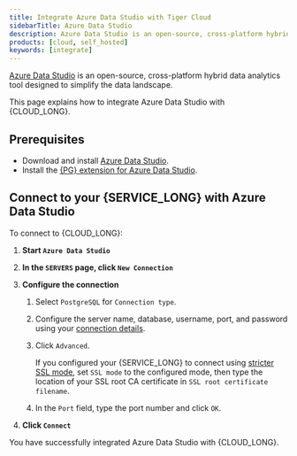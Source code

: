 ```yaml
---
title: Integrate Azure Data Studio with Tiger Cloud
sidebarTitle: Azure Data Studio
description: Azure Data Studio is an open-source, cross-platform hybrid data analytics tool designed to simplify the data landscape. Integrate Azure Data Studio with Tiger Cloud
products: [cloud, self_hosted]
keywords: [integrate]
---
```



[Azure Data Studio][azure-data-studio] is an open-source, cross-platform hybrid data analytics tool designed to simplify the data landscape.

This page explains how to integrate Azure Data Studio with {CLOUD_LONG}.

## Prerequisites

<IntegrationPrereqs />

*   Download and install [Azure Data Studio][ms-azure-data-studio].
*   Install the [{PG} extension for Azure Data Studio][postgresql-azure-data-studio].

## Connect to your {SERVICE_LONG} with Azure Data Studio

To connect to {CLOUD_LONG}:

<Procedure>

1. **Start `Azure Data Studio`**
1. **In the `SERVERS` page, click `New Connection`**
1. **Configure the connection**
   1. Select `PostgreSQL` for `Connection type`.
   1. Configure the server name, database, username, port, and password using your [connection details][connection-info].
   1. Click `Advanced`.
   
      If you configured your {SERVICE_LONG} to connect using [stricter SSL mode][ssl-mode], set `SSL mode` to the
      configured mode, then type the location of your SSL root CA certificate in `SSL root certificate filename`.
   
   1. In the `Port` field, type the port number and click `OK`.

1. **Click `Connect`**

</Procedure>



You have successfully integrated Azure Data Studio with {CLOUD_LONG}.

[ms-azure-data-studio]: https://learn.microsoft.com/en-us/azure-data-studio/download-azure-data-studio?view=sql-server-ver16#install-azure-data-studio
[postgresql-azure-data-studio]: https://learn.microsoft.com/en-us/azure-data-studio/extensions/postgres-extension?view=sql-server-ver16
[connection-info]: /integrations/:currentVersion:/find-connection-details/
[azure-data-studio]: https://azure.microsoft.com/en-us/products/data-studio
[ssl-mode]: /use-timescale/:currentVersion:/security/strict-ssl/
[connection-info]: /integrations/:currentVersion:/find-connection-details/

